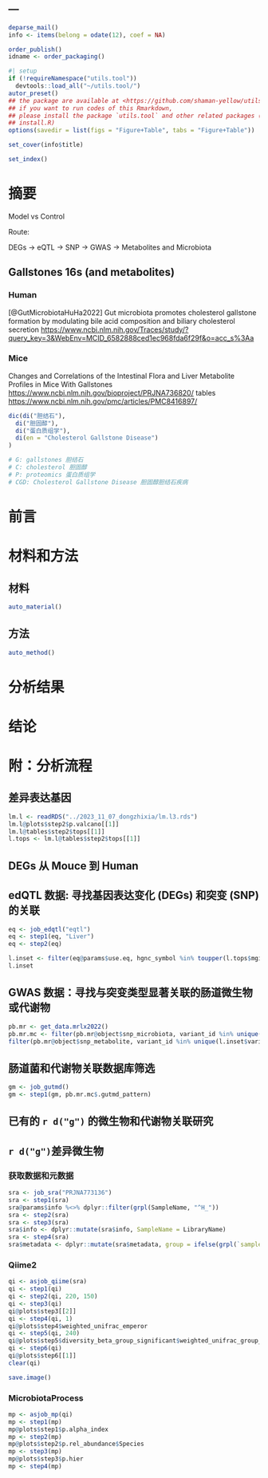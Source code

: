 ---
---

```r
deparse_mail()
info <- items(belong = odate(12), coef = NA)

order_publish()
idname <- order_packaging()
```

```r
#| setup
if (!requireNamespace("utils.tool"))
  devtools::load_all("~/utils.tool/")
autor_preset()
## the package are available at <https://github.com/shaman-yellow/utils.tool>
## if you want to run codes of this Rmarkdown,
## please install the package `utils.tool` and other related packages (run
## install.R)
options(savedir = list(figs = "Figure+Table", tabs = "Figure+Table"))
```

```r
set_cover(info$title)
```

```r
set_index()
```

# 摘要 {#abstract}

Model vs Control

Route:

DEGs -> eQTL -> SNP -> GWAS -> Metabolites and Microbiota

## Gallstones 16s (and metabolites)

### Human

[@GutMicrobiotaHuHa2022]
Gut microbiota promotes cholesterol gallstone formation by modulating bile acid composition and biliary cholesterol secretion
<https://www.ncbi.nlm.nih.gov/Traces/study/?query_key=3&WebEnv=MCID_6582888ced1ec968fda6f29f&o=acc_s%3Aa>

### Mice

Changes and Correlations of the Intestinal Flora and Liver Metabolite Profiles in Mice With Gallstones
<https://www.ncbi.nlm.nih.gov/bioproject/PRJNA736820/>
tables
<https://www.ncbi.nlm.nih.gov/pmc/articles/PMC8416897/>

```r
dic(di("胆结石"),
  di("胆固醇"),
  di("蛋白质组学"),
  di(en = "Cholesterol Gallstone Disease")
)

# G: gallstones 胆结石
# C: cholesterol 胆固醇
# P: proteomics 蛋白质组学
# CGD: Cholesterol Gallstone Disease 胆固醇胆结石疾病
```

# 前言 {#introduction}

# 材料和方法 {#methods}

## 材料

```r
auto_material()
```

## 方法

```r
auto_method()
```

# 分析结果 {#results}

# 结论 {#dis}

# 附：分析流程 {#workflow}

## 差异表达基因

```r
lm.l <- readRDS("../2023_11_07_dongzhixia/lm.l3.rds")
lm.l@plots$step2$p.valcano[[1]]
lm.l@tables$step2$tops[[1]]
l.tops <- lm.l@tables$step2$tops[[1]]
```

## DEGs 从 Mouce 到 Human

## edQTL 数据: 寻找基因表达变化 (DEGs) 和突变 (SNP) 的关联 

```r
eq <- job_edqtl("eqtl")
eq <- step1(eq, "Liver")
eq <- step2(eq)
```

```r
l.inset <- filter(eq@params$use.eq, hgnc_symbol %in% toupper(l.tops$mgi_symbol))
l.inset
```

## GWAS 数据：寻找与突变类型显著关联的肠道微生物或代谢物

```r
pb.mr <- get_data.mrlx2022()
pb.mr.mc <- filter(pb.mr@object$snp_microbiota, variant_id %in% unique(l.inset$variant_id))
filter(pb.mr@object$snp_metabolite, variant_id %in% unique(l.inset$variant_id))
```

## 肠道菌和代谢物关联数据库筛选

```r
gm <- job_gutmd()
gm <- step1(gm, pb.mr.mc$.gutmd_pattern)
```

## 已有的 `r d("g")` 的微生物和代谢物关联研究

## `r d("g")`差异微生物

### 获取数据和元数据

```r
sra <- job_sra("PRJNA773136")
sra <- step1(sra)
sra@params$info %<>% dplyr::filter(grpl(SampleName, "^H_"))
sra <- step2(sra)
sra <- step3(sra)
sra$info <- dplyr::mutate(sra$info, SampleName = LibraryName)
sra <- step4(sra)
sra$metadata <- dplyr::mutate(sra$metadata, group = ifelse(grpl(`sample-id`, "GSF$"), "Control", "Disease"))
```

### Qiime2

```r
qi <- asjob_qiime(sra)
qi <- step1(qi)
qi <- step2(qi, 220, 150)
qi <- step3(qi)
qi@plots$step3[[2]]
qi <- step4(qi, 1)
qi@plots$step4$weighted_unifrac_emperor
qi <- step5(qi, 240)
qi@plots$step5$diversity_beta_group_significant$weighted_unifrac_group_significance
qi <- step6(qi)
qi@plots$step6[[1]]
clear(qi)
```

```r
save.image()
```

### MicrobiotaProcess

```r
mp <- asjob_mp(qi)
mp <- step1(mp)
mp@plots$step1$p.alpha_index
mp <- step2(mp)
mp@plots$step2$p.rel_abundance$Species
mp <- step3(mp)
mp@plots$step3$p.hier
mp <- step4(mp)
```
